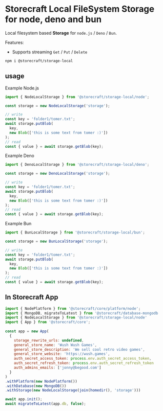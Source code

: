 # **Storecraft** Local FileSystem Storage for node, deno and bun

Local filesystem based **Storage** for `node.js` / `Deno` / `Bun`.

Features:
- Supports streaming `Get` / `Put` / `Delete`

```bash
npm i @storecraft/storage-local
```

## usage

Example Node.js 

```js
import { NodeLocalStorage } from '@storecraft/storage-local/node';

const storage = new NodeLocalStorage('storage');

// write
const key = 'folder1/tomer.txt';
await storage.putBlob(
  key,
  new Blob(['this is some text from tomer :)'])
);
// read
const { value } = await storage.getBlob(key);
```

Example Deno 

```ts
import { DenoLocalStorage } from '@storecraft/storage-local/deno';

const storage = new DenoLocalStorage('storage');

// write
const key = 'folder1/tomer.txt';
await storage.putBlob(
  key,
  new Blob(['this is some text from tomer :)'])
);
// read
const { value } = await storage.getBlob(key);
```

Example Bun

```js
import { BunLocalStorage } from '@storecraft/storage-local/bun';

const storage = new BunLocalStorage('storage');

// write
const key = 'folder1/tomer.txt';
await storage.putBlob(
  key,
  new Blob(['this is some text from tomer :)'])
);
// read
const { value } = await storage.getBlob(key);
```

## In Storecraft App

```js
import { NodePlatform } from '@storecraft/core/platform/node';
import { MongoDB, migrateToLatest } from '@storecraft/database-mongodb'
import { NodeLocalStorage } from '@storecraft/storage-local/node'
import { App } from '@storecraft/core';
 
const app = new App(
  {
    storage_rewrite_urls: undefined,
    general_store_name: 'Wush Wush Games',
    general_store_description: 'We sell cool retro video games',
    general_store_website: 'https://wush.games',
    auth_secret_access_token: process.env.auth_secret_access_token,
    auth_secret_refresh_token: process.env.auth_secret_refresh_token
    auth_admins_emails: ['jonny@begood.com']
  }
)
.withPlatform(new NodePlatform())
.withDatabase(new MongoDB())
.withStorage(new NodeLocalStorage(join(homedir(), 'storage')))

await app.init();
await migrateToLatest(app.db, false);

```

